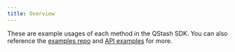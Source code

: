 ---
title: Overview
---

These are example usages of each method in the QStash SDK. You can also reference the
[examples repo](https://github.com/upstash/qstash-python/tree/main/examples) and [API examples](/qstash/overall/apiexamples) for more.
